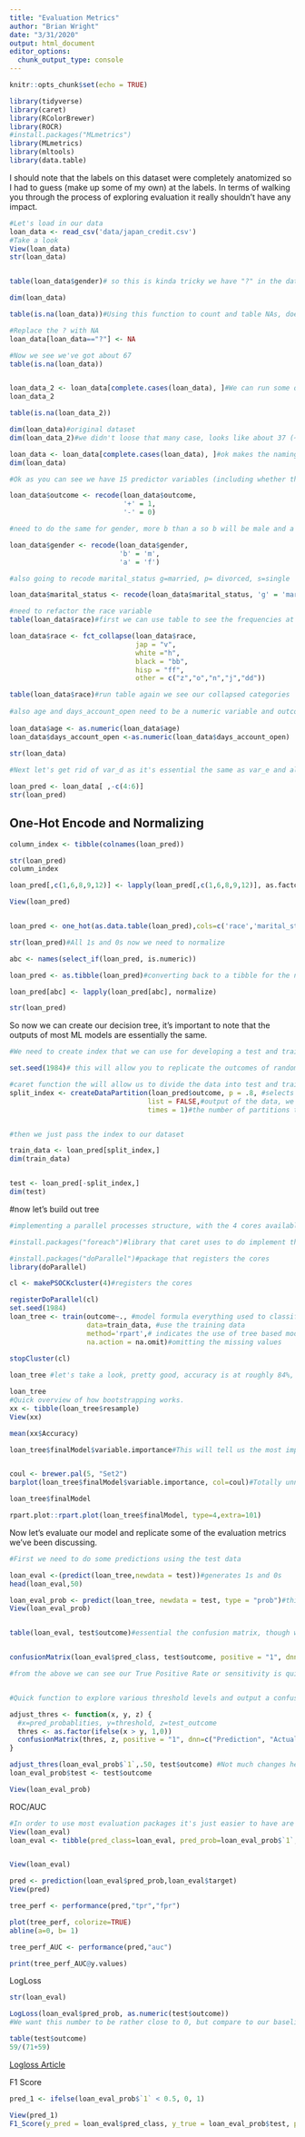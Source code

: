 ```yaml
---
title: "Evaluation Metrics"
author: "Brian Wright"
date: "3/31/2020"
output: html_document
editor_options: 
  chunk_output_type: console
---
```


```r
knitr::opts_chunk$set(echo = TRUE)

```

```r
library(tidyverse)
library(caret)
library(RColorBrewer)
library(ROCR)
#install.packages("MLmetrics")
library(MLmetrics)
library(mltools)
library(data.table)

```

I should note that the labels on this dataset were completely anatomized so I had to guess (make up some of my own) at the labels. In terms of walking you through the process of exploring evaluation it really shouldn't have any impact. 

```r
#Let's load in our data
loan_data <- read_csv('data/japan_credit.csv')
#Take a look
View(loan_data)
str(loan_data)


table(loan_data$gender)# so this is kinda tricky we have "?" in the data instead of NAs, so we should probably replace the "?" with NAs, then remove them, if we rerun the table command we can see the "?" are removed. 

dim(loan_data)

table(is.na(loan_data))#Using this function to count and table NAs, doesn't look there are any (690x15=10,350)

#Replace the ? with NA
loan_data[loan_data=="?"] <- NA

#Now we see we've got about 67
table(is.na(loan_data))


loan_data_2 <- loan_data[complete.cases(loan_data), ]#We can run some quick analysis to see how much loss we would incur if we just subset to rows with no NAs
loan_data_2

table(is.na(loan_data_2))

dim(loan_data)#original dataset
dim(loan_data_2)#we didn't loose that many case, looks like about 37 (~5%), actually going to overwrite to loan_data

loan_data <- loan_data[complete.cases(loan_data), ]#ok makes the naming simpler, keeping the original data name
dim(loan_data)

#Ok as you can see we have 15 predictor variables (including whether the applications prefer funfetti_cake) and one outcome measure. We do need to re-class the outcome measure to the traditional {0,1} format along with a few other variables, we can do this with recode.

loan_data$outcome <- recode(loan_data$outcome, 
                            '+' = 1, 
                            '-' = 0)

#need to do the same for gender, more b than a so b will be male and a female 

loan_data$gender <- recode(loan_data$gender, 
                           'b' = 'm', 
                           'a' = 'f')

#also going to recode marital_status g=married, p= divorced, s=single

loan_data$marital_status <- recode(loan_data$marital_status, 'g' = 'mar', 'p' = 'div', 's'='sig') 

#need to refactor the race variable
table(loan_data$race)#first we can use table to see the frequencies at each of the categories. Given that this is Japanese data we will classify v and Jap, h as white, bb as black, ff as Hispanic and everything else into other. 

loan_data$race <- fct_collapse(loan_data$race,
                               jap = "v",
                               white ="h",
                               black = "bb",
                               hisp = "ff",
                               other = c("z","o","n","j","dd"))

table(loan_data$race)#run table again we see our collapsed categories 
                               
#also age and days_account_open need to be a numeric variable and outcome should be a factor so need to do some quick variable class changes 
 
loan_data$age <- as.numeric(loan_data$age)
loan_data$days_account_open <-as.numeric(loan_data$days_account_open)

str(loan_data)
  
#Next let's get rid of var_d as it's essential the same as var_e and also f as its got 15 different categories so the complexity of keeping that many levels would be pretty difficult to manage inside our tree, especially not knowing the labels.  

loan_pred <- loan_data[ ,-c(4:6)] 
str(loan_pred)

```

## One-Hot Encode and Normalizing

```r
column_index <- tibble(colnames(loan_pred))

str(loan_pred)
column_index

loan_pred[,c(1,6,8,9,12)] <- lapply(loan_pred[,c(1,6,8,9,12)], as.factor)

View(loan_pred)


loan_pred <- one_hot(as.data.table(loan_pred),cols=c('race','marital_status'),sparsifyNAs = TRUE,naCols = FALSE,dropCols = TRUE,dropUnusedLevels = TRUE)

str(loan_pred)#All 1s and 0s now we need to normalize

abc <- names(select_if(loan_pred, is.numeric))

loan_pred <- as.tibble(loan_pred)#converting back to a tibble for the normalizing function

loan_pred[abc] <- lapply(loan_pred[abc], normalize)

str(loan_pred)

```

So now we can create our decision tree, it's important to note that the outputs of most ML models are essentially the same. 

```r
#We need to create index that we can use for developing a test and training set. Training is for building the tree and test is for checking the quality of the model. 

set.seed(1984)# this will allow you to replicate the outcomes of randomized process

#caret function the will allow us to divide the data into test and train, it will randomly assign rows into each category while maintaining the relative balance (0 and 1s) of the target variable. 
split_index <- createDataPartition(loan_pred$outcome, p = .8, #selects the split, 80% training 20% for test 
                                  list = FALSE,#output of the data, we don't want a list
                                  times = 1)#the number of partitions to create we just want one


#then we just pass the index to our dataset

train_data <- loan_pred[split_index,]
dim(train_data)


test <- loan_pred[-split_index,]
dim(test)

```
#now let's build out tree

```r
#implementing a parallel processes structure, with the 4 cores available on my CPU. 

#install.packages("foreach")#library that caret uses to do implement the processing 

#install.packages("doParallel")#package that registers the cores
library(doParallel)

cl <- makePSOCKcluster(4)#registers the cores

registerDoParallel(cl)
set.seed(1984)
loan_tree <- train(outcome~., #model formula everything used to classify outcome
                   data=train_data, #use the training data
                   method='rpart',# indicates the use of tree based model
                   na.action = na.omit)#omitting the missing values

stopCluster(cl)
                   
loan_tree #let's take a look, pretty good, accuracy is at roughly 84%, not bad. Accuracy is (TP + TN)/(TP+TN+FP+FN). High level indicator of model efficiency. 

loan_tree
#Quick overview of how bootstrapping works. 
xx <- tibble(loan_tree$resample)
View(xx) 

mean(xx$Accuracy)

loan_tree$finalModel$variable.importance#This will tell us the most important variables in terms of reducing our model error...hahaha liking funfetti takes the cake!! As it should anyone that doesn't enjoy a nice piece of funfetti cake just can't be trusted. (calculated for each variable individually as the sum of the decrease in impurity, includes as a primary split and when it appears as a surrogate)


coul <- brewer.pal(5, "Set2")
barplot(loan_tree$finalModel$variable.importance, col=coul)#Totally unnecessary but couldn't help myself, funfetti barchart...

loan_tree$finalModel

rpart.plot::rpart.plot(loan_tree$finalModel, type=4,extra=101)
```

Now let's evaluate our model and replicate some of the evaluation metrics we've been discussing. 
```r
#First we need to do some predictions using the test data 

loan_eval <-(predict(loan_tree,newdata = test))#generates 1s and 0s
head(loan_eval,50)

loan_eval_prob <- predict(loan_tree, newdata = test, type = "prob")#this gives us the predicted prob, we will need these later for the fairness evaluation
View(loan_eval_prob)


table(loan_eval, test$outcome)#essential the confusion matrix, though we can make a fancy one using caret built in functions


confusionMatrix(loan_eval$pred_class, test$outcome, positive = "1", dnn=c("Prediction", "Actual"), mode = "everything")

#from the above we can see our True Positive Rate or sensitivity is quite good @ 94%, False Positive Rate (1-Specificity) is also not terrible ~ @ 18%, we want this to be low. 


#Quick function to explore various threshold levels and output a confusion matrix

adjust_thres <- function(x, y, z) {
  #x=pred_probablities, y=threshold, z=test_outcome
  thres <- as.factor(ifelse(x > y, 1,0))
  confusionMatrix(thres, z, positive = "1", dnn=c("Prediction", "Actual"), mode = "everything")
}

adjust_thres(loan_eval_prob$`1`,.50, test$outcome) #Not much changes here because of the high probability splits of the data outcomes. Let's take a closer look. We can see that the algo isn't marginally mis-classifying these rows, it's very confidently wrong. Which likely means that there's too much emphasis being placed on too small a number of variables, principally the funfetti variable. 
loan_eval_prob$test <- test$outcome

View(loan_eval_prob)

```

ROC/AUC
```r
#In order to use most evaluation packages it's just easier to have are predictions and targets in one place. 
View(loan_eval)
loan_eval <- tibble(pred_class=loan_eval, pred_prob=loan_eval_prob$`1`,target=test$outcome)


View(loan_eval)

pred <- prediction(loan_eval$pred_prob,loan_eval$target)
View(pred)

tree_perf <- performance(pred,"tpr","fpr")

plot(tree_perf, colorize=TRUE)
abline(a=0, b= 1)

tree_perf_AUC <- performance(pred,"auc")

print(tree_perf_AUC@y.values)

```

LogLoss
```r

str(loan_eval)

LogLoss(loan_eval$pred_prob, as.numeric(test$outcome))
#We want this number to be rather close to 0, but compare to our baseline which is .45 so this is a pretty terrible result. 

table(test$outcome)
59/(71+59)

```

[Logloss Article](https://towardsdatascience.com/intuition-behind-log-loss-score-4e0c9979680a)


F1 Score 
```r
pred_1 <- ifelse(loan_eval_prob$`1` < 0.5, 0, 1)

View(pred_1)
F1_Score(y_pred = loan_eval$pred_class, y_true = loan_eval_prob$test, positive = "1")

```

